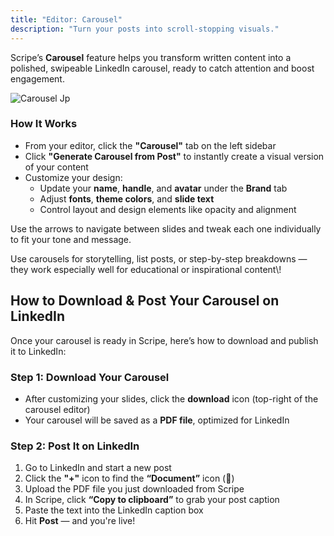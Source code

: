 ```yaml
---
title: "Editor: Carousel"
description: "Turn your posts into scroll-stopping visuals."
---
```


Scripe’s **Carousel** feature helps you transform written content into a polished, swipeable LinkedIn carousel, ready to catch attention and boost engagement.

![Carousel Jp](/images/carousel.jpg)

### How It Works

- From your editor, click the **"Carousel"** tab on the left sidebar
- Click **"Generate Carousel from Post"** to instantly create a visual version of your content
- Customize your design:
  - Update your **name**, **handle**, and **avatar** under the **Brand** tab
  - Adjust **fonts**, **theme colors**, and **slide text**
  - Control layout and design elements like opacity and alignment

Use the arrows to navigate between slides and tweak each one individually to fit your tone and message.

<Tip>
  Use carousels for storytelling, list posts, or step-by-step breakdowns — they work especially well for educational or inspirational content\!
</Tip>

## How to Download & Post Your Carousel on LinkedIn

Once your carousel is ready in Scripe, here’s how to download and publish it to LinkedIn:

### Step 1: Download Your Carousel

- After customizing your slides, click the **download** icon (top-right of the carousel editor)
- Your carousel will be saved as a **PDF file**, optimized for LinkedIn

### Step 2: Post It on LinkedIn

1. Go to LinkedIn and start a new post
2. Click the **"\+"** icon to find the **“Document”** icon (📄)
3. Upload the PDF file you just downloaded from Scripe
4. In Scripe, click **“Copy to clipboard”** to grab your post caption
5. Paste the text into the LinkedIn caption box
6. Hit **Post** — and you're live\!